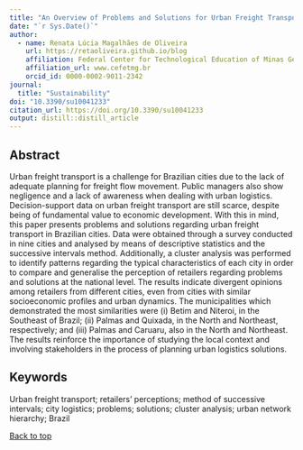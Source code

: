 ```yaml
---
title: "An Overview of Problems and Solutions for Urban Freight Transport in Brazilian Cities"
date: "`r Sys.Date()`"
author:
  - name: Renata Lúcia Magalhães de Oliveira
    url: https://retaoliveira.github.io/blog
    affiliation: Federal Center for Technological Education of Minas Gerais
    affiliation_url: www.cefetmg.br
    orcid_id: 0000-0002-9011-2342
journal: 
  title: "Sustainability"
doi: "10.3390/su10041233"
citation_url: https://doi.org/10.3390/su10041233
output: distill::distill_article
---
```


<link rel="stylesheet" href="academicons-1.9.1/css/academicons.min.css"/>

## Abstract

Urban freight transport is a challenge for Brazilian cities due to the lack of adequate planning for freight flow movement. Public managers also show negligence and a lack of awareness when dealing with urban logistics. Decision-support data on urban freight transport are still scarce, despite being of fundamental value to economic development. With this in mind, this paper presents problems and solutions regarding urban freight transport in Brazilian cities. Data were obtained through a survey conducted in nine cities and analysed by means of descriptive statistics and the successive intervals method. Additionally, a cluster analysis was performed to identify patterns regarding the typical characteristics of each city in order to compare and generalise the perception of retailers regarding problems and solutions at the national level. The results indicate divergent opinions among retailers from different cities, even from cities with similar socioeconomic profiles and urban dynamics. The municipalities which demonstrated the most similarities were (i) Betim and Niteroi, in the Southeast of Brazil; (ii) Palmas and Quixada, in the North and Northeast, respectively; and (iii) Palmas and Caruaru, also in the North and Northeast. The results reinforce the importance of studying the local context and involving stakeholders in the process of planning urban logistics solutions.

## Keywords
Urban freight transport; retailers’ perceptions; method of successive intervals; city logistics; problems; solutions; cluster analysis; urban network hierarchy; Brazil

 <a href="#top">Back to top</a>